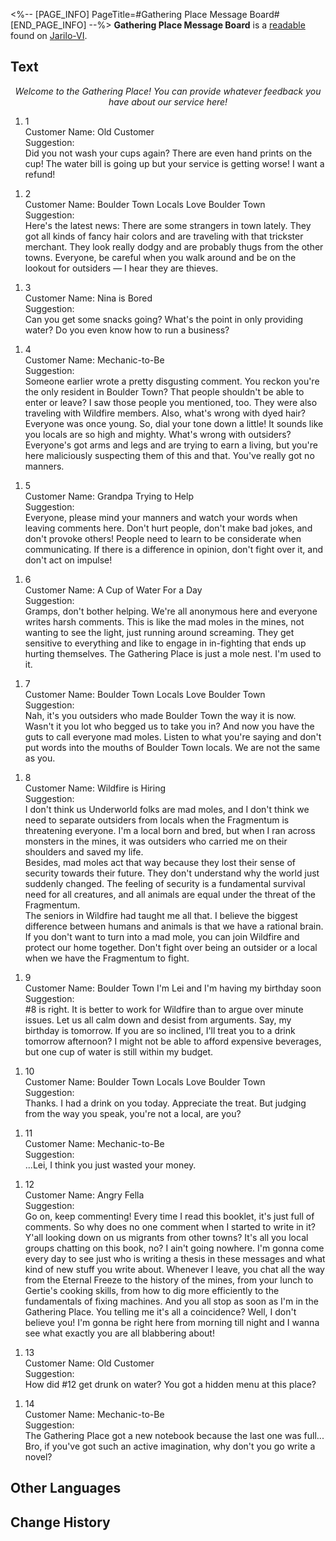 <%-- [PAGE_INFO]
PageTitle=#Gathering Place Message Board#
[END_PAGE_INFO] --%>
{{Readable Infobox
|id           = 104
|partIds      = 190236
|title        = 
|image        = Item Jarilo-VI Readable 2.png
|world        = Jarilo-VI
|parts        = 1
|author       = <!--to be added-->
|description  = Wildfire's message board. All kinds of trivial, everyday things are posted on it.
|part1        = Gathering Place Message Board
|source1      = {{cx|Source missing}}
|characters   = 
|factions     = 
}}
'''Gathering Place Message Board''' is a [[readable]] found on [[Jarilo-VI]].
<!--
==Location==
{{Map Embed|<map name>|<marker id>}}
-->
==Text==
<div align="center">''Welcome to the Gathering Place! You can provide whatever feedback you have about our service here!''</div>

#1<br />Customer Name: Old Customer<br />Suggestion:<br />Did you not wash your cups again? There are even hand prints on the cup! The water bill is going up but your service is getting worse! I want a refund!

#2<br />Customer Name: Boulder Town Locals Love Boulder Town<br />Suggestion:<br />Here's the latest news: There are some strangers in town lately. They got all kinds of fancy hair colors and are traveling with that trickster merchant. They look really dodgy and are probably thugs from the other towns. Everyone, be careful when you walk around and be on the lookout for outsiders &mdash; I hear they are thieves.

#3<br />Customer Name: Nina is Bored<br />Suggestion:<br />Can you get some snacks going? What's the point in only providing water? Do you even know how to run a business?

#4<br />Customer Name: Mechanic-to-Be<br />Suggestion:<br />Someone earlier wrote a pretty disgusting comment. You reckon you're the only resident in Boulder Town? That people shouldn't be able to enter or leave? I saw those people you mentioned, too. They were also traveling with Wildfire members. Also, what's wrong with dyed hair? Everyone was once young. So, dial your tone down a little! It sounds like you locals are so high and mighty. What's wrong with outsiders? Everyone's got arms and legs and are trying to earn a living, but you're here maliciously suspecting them of this and that. You've really got no manners.

#5<br />Customer Name: Grandpa Trying to Help<br />Suggestion:<br />Everyone, please mind your manners and watch your words when leaving comments here. Don't hurt people, don't make bad jokes, and don't provoke others! People need to learn to be considerate when communicating. If there is a difference in opinion, don't fight over it, and don't act on impulse!

#6<br />Customer Name: A Cup of Water For a Day<br />Suggestion:<br />Gramps, don't bother helping. We're all anonymous here and everyone writes harsh comments. This is like the mad moles in the mines, not wanting to see the light, just running around screaming. They get sensitive to everything and like to engage in in-fighting that ends up hurting themselves. The Gathering Place is just a mole nest. I'm used to it.

#7<br />Customer Name: Boulder Town Locals Love Boulder Town<br />Suggestion:<br />Nah, it's you outsiders who made Boulder Town the way it is now. Wasn't it you lot who begged us to take you in? And now you have the guts to call everyone mad moles. Listen to what you're saying and don't put words into the mouths of Boulder Town locals. We are not the same as you.

#8<br />Customer Name: Wildfire is Hiring<br />Suggestion:<br />I don't think us Underworld folks are mad moles, and I don't think we need to separate outsiders from locals when the Fragmentum is threatening everyone. I'm a local born and bred, but when I ran across monsters in the mines, it was outsiders who carried me on their shoulders and saved my life.<br />Besides, mad moles act that way because they lost their sense of security towards their future. They don't understand why the world just suddenly changed. The feeling of security is a fundamental survival need for all creatures, and all animals are equal under the threat of the Fragmentum.<br />The seniors in Wildfire had taught me all that. I believe the biggest difference between humans and animals is that we have a rational brain. If you don't want to turn into a mad mole, you can join Wildfire and protect our home together. Don't fight over being an outsider or a local when we have the Fragmentum to fight.

#9<br />Customer Name: Boulder Town I'm Lei and I'm having my birthday soon<br />Suggestion:<br />#8 is right. It is better to work for Wildfire than to argue over minute issues. Let us all calm down and desist from arguments. Say, my birthday is tomorrow. If you are so inclined, I'll treat you to a drink tomorrow afternoon? I might not be able to afford expensive beverages, but one cup of water is still within my budget.

#10<br />Customer Name: Boulder Town Locals Love Boulder Town<br />Suggestion:<br />Thanks. I had a drink on you today. Appreciate the treat. But judging from the way you speak, you're not a local, are you?

#11<br />Customer Name: Mechanic-to-Be<br />Suggestion:<br />...Lei, I think you just wasted your money.

#12<br />Customer Name: Angry Fella<br />Suggestion:<br />Go on, keep commenting! Every time I read this booklet, it's just full of comments. So why does no one comment when I started to write in it? Y'all looking down on us migrants from other towns? It's all you local groups chatting on this book, no? I ain't going nowhere. I'm gonna come every day to see just who is writing a thesis in these messages and what kind of new stuff you write about. Whenever I leave, you chat all the way from the Eternal Freeze to the history of the mines, from your lunch to Gertie's cooking skills, from how to dig more efficiently to the fundamentals of fixing machines. And you all stop as soon as I'm in the Gathering Place. You telling me it's all a coincidence? Well, I don't believe you! I'm gonna be right here from morning till night and I wanna see what exactly you are all blabbering about!

#13<br />Customer Name: Old Customer<br />Suggestion:<br />How did #12 get drunk on water? You got a hidden menu at this place?

#14<br />Customer Name: Mechanic-to-Be<br />Suggestion:<br />The Gathering Place got a new notebook because the last one was full... Bro, if you've got such an active imagination, why don't you go write a novel?

<!--
==Trivia==
* 
-->
==Other Languages==
{{Other Languages
|en   = Gathering Place Message Board
|zhs  = 集会所的留言板
|zht  = 集會所的留言板
|ja   = 集会場の掲示板
|ko   = 집회소의 방명록
|es   = Tablón de mensajes del Punto de encuentro
|fr   = Tableau d'affichage du lieu de rassemblement
|ru   = Доска объявлений в Месте собраний
|th   = กระดานข้อความของจุดรวมพล
|vi   = Bản Tin Tụ Điểm Gặp Gỡ
|de   = Nachrichtentafel am Versammlungsort
|id   = Papan Pesan Gathering Place
|pt   = Quadro de Mensagens do Ponto de Encontro
}}

==Change History==
{{Change History|1.0}}